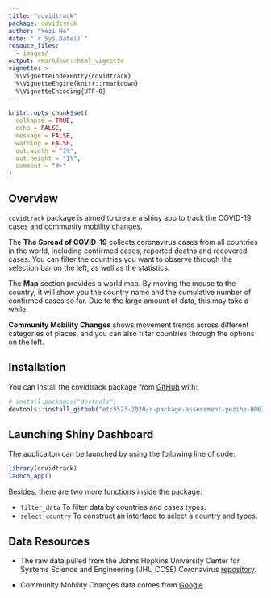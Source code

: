 ```yaml
---
title: "covidtrack"
package: covidtrack
author: "Yezi He"
date: "`r Sys.Date()`"
resouce_files:
  - images/
output: rmarkdown::html_vignette
vignette: >
  %\VignetteIndexEntry{covidtrack}
  %\VignetteEngine{knitr::rmarkdown}
  %\VignetteEncoding{UTF-8}
---
```


```r
knitr::opts_chunk$set(
  collapse = TRUE,
  echo = FALSE,
  message = FALSE,
  warning = FALSE,
  out.width = "1%",
  out.height = "1%",
  comment = "#>"
)
```

## Overview

`covidtrack` package is aimed to create a shiny app to track the COVID-19 cases and community mobility changes.

The **The Spread of COVID-19** collects coronavirus cases from all countries in the world, including confirmed cases, reported deaths and recovered cases. You can filter the countries you want to observe through the selection bar on the left, as well as the statistics.

The **Map** section provides a world map. By moving the mouse to the country, it will show you the country name and the cumulative number of confirmed cases so far. Due to the large amount of data, this may take a while.

**Community Mobility Changes** shows movement trends across different categories of places, and you can also filter countries through the options on the left.


## Installation

You can install the covidtrack package from [GitHub](https://github.com/etc5523-2020/r-package-assessment-yezihe-0063) with:

``` r
# install.packages("devtools")
devtools::install_github("etc5523-2020/r-package-assessment-yezihe-0063")
```

## Launching Shiny Dashboard
The applicaiton can be launched by using the following line of code:

```r
library(covidtrack)
launch_app()
```

Besides, there are two more functions inside the package:

- `filter_data`   To filter data by countries and cases types.
- `select_country`   To construct an interface to select a country and types.


## Data Resources

- The raw data pulled from the Johns Hopkins University Center for Systems Science and Engineering (JHU CCSE) Coronavirus [repository](https://github.com/CSSEGISandData/COVID-19).

- Community Mobility Changes data comes from [Google](https://www.google.com/covid19/mobility/)

